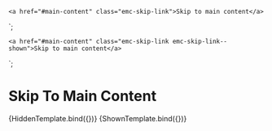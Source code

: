 
<Meta title="Components/Skip To Content" component="SkipToContent" />

    <a href="#main-content" class="emc-skip-link">Skip to main content</a>
`;

    <a href="#main-content" class="emc-skip-link emc-skip-link--shown">Skip to main content</a>
`;

# Skip To Main Content

<Canvas>
    <Story name="Hidden" args={{
    }}>
      {HiddenTemplate.bind({})}
    </Story>
</Canvas>

<Canvas>
    <Story name="Shown" args={{
    }}>
      {ShownTemplate.bind({})}
    </Story>
</Canvas>
